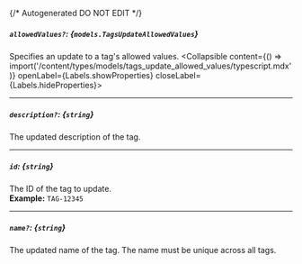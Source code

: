 {/* Autogenerated DO NOT EDIT  */}

##### `allowedValues?`: *{`models.TagsUpdateAllowedValues`}*
Specifies an update to a tag's allowed values.
<Collapsible content={() => import('/content/types/models/tags_update_allowed_values/typescript.mdx')} openLabel={Labels.showProperties} closeLabel={Labels.hideProperties}>
</Collapsible>

---
##### `description?`: *{`string`}*
The updated description of the tag.

---
##### `id`: *{`string`}*
The ID of the tag to update.
<br/>
**Example:** `TAG-12345`

---
##### `name?`: *{`string`}*
The updated name of the tag. The name must be unique across all
tags.



